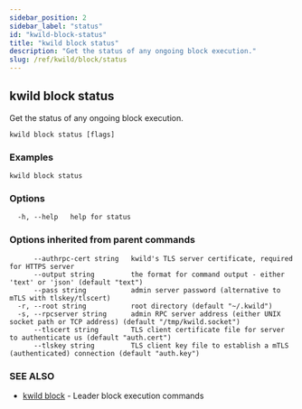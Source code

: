 ```yaml
---
sidebar_position: 2
sidebar_label: "status"
id: "kwild-block-status"
title: "kwild block status"
description: "Get the status of any ongoing block execution."
slug: /ref/kwild/block/status
---
```


## kwild block status

Get the status of any ongoing block execution.

```
kwild block status [flags]
```

### Examples

```
kwild block status
```

### Options

```
  -h, --help   help for status
```

### Options inherited from parent commands

```
      --authrpc-cert string   kwild's TLS server certificate, required for HTTPS server
      --output string         the format for command output - either 'text' or 'json' (default "text")
      --pass string           admin server password (alternative to mTLS with tlskey/tlscert)
  -r, --root string           root directory (default "~/.kwild")
  -s, --rpcserver string      admin RPC server address (either UNIX socket path or TCP address) (default "/tmp/kwild.socket")
      --tlscert string        TLS client certificate file for server to authenticate us (default "auth.cert")
      --tlskey string         TLS client key file to establish a mTLS (authenticated) connection (default "auth.key")
```

### SEE ALSO

* [kwild block](/docs/ref/kwild/block)	 - Leader block execution commands

